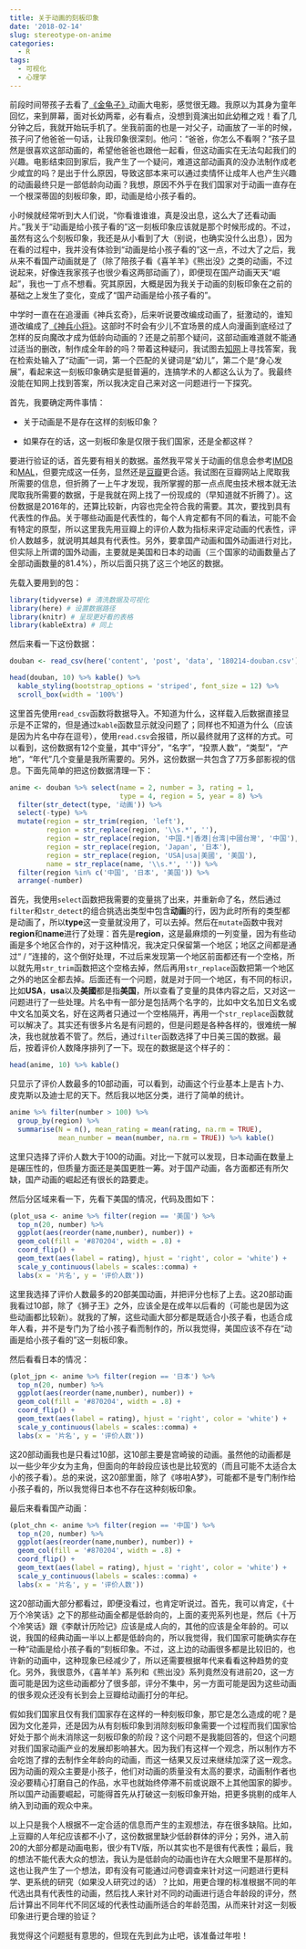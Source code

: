 ```yaml
---
title: 关于动画的刻板印象
date: '2018-02-14'
slug: stereotype-on-anime
categories:
  - R
tags:
  - 可视化
  - 心理学
---
```


前段时间带孩子去看了[《金龟子》](https://movie.douban.com/subject/27605297/)动画大电影，感觉很无趣。我原以为其身为童年回忆，来到屏幕，面对长幼两辈，必有看点，没想到竟演出如此幼稚之戏！看了几分钟之后，我就开始玩手机了。坐我前面的也是一对父子，动画放了一半的时候，孩子问了他爸爸一句话，让我印象很深刻。他问：“爸爸，你怎么不看啊？”孩子显然是很喜欢这部动画的，希望他爸爸也跟他一起看，但这动画实在无法勾起我们的兴趣。电影结束回到家后，我产生了一个疑问，难道这部动画真的没办法制作成老少咸宜的吗？是出于什么原因，导致这部本来可以通过卖情怀让成年人也产生兴趣的动画最终只是一部低龄向动画？我想，原因不外乎在我们国家对于动画一直存在一个根深蒂固的刻板印象，即，动画是给小孩子看的。

小时候就经常听到大人们说，“你看谁谁谁，真是没出息，这么大了还看动画片。”我关于“动画是给小孩子看的”这一刻板印象应该就是那个时候形成的。不过，虽然有这么个刻板印象，我还是从小看到了大（别说，也确实没什么出息），因为在看的过程中，我并没有体验到“动画是给小孩子看的”这一点，不过大了之后，我从来不看国产动画就是了（除了陪孩子看《喜羊羊》《熊出没》之类的动画，不过说起来，好像连我家孩子也很少看这两部动画了），即便现在国产动画天天“崛起”，我也一丁点不想看。究其原因，大概是因为我关于动画的刻板印象在之前的基础之上发生了变化，变成了“国产动画是给小孩子看的”。

中学时一直在在追漫画《神兵玄奇》，后来听说要改编成动画了，挺激动的，谁知道改编成了[《神兵小将》](https://movie.douban.com/subject/22735528/)。这部时不时会有少儿不宜场景的成人向漫画到底经过了怎样的反向魔改才成为低龄向动画的？还是之前那个疑问，这部动画难道就不能通过适当的删改，制作成全年龄的吗？带着这种疑问，我试图去[知网](http://www.cnki.net/)上寻找答案，我在检索处输入了“动画”一词，第一个匹配的关键词是“幼儿”，第二个是“身心发展”，看起来这一刻板印象确实是挺普遍的，连搞学术的人都这么认为了。我最终没能在知网上找到答案，所以我决定自己来对这一问题进行一下探究。

首先，我要确定两件事情：

 - 关于动画是不是存在这样的刻板印象？
 
 - 如果存在的话，这一刻板印象是仅限于我们国家，还是全都这样？

要进行验证的话，首先要有相关的数据。虽然我平常关于动画的信息会参考[IMDB](http://www.imdb.com/)和[MAL](https://myanimelist.net/)，但要完成这一任务，显然还是[豆瓣](https://www.douban.com/)更合适。我试图在豆瓣网站上爬取我所需要的信息，但折腾了一上午才发现，我所掌握的那一点点爬虫技术根本就无法爬取我所需要的数据，于是我就在网上找了一份现成的（早知道就不折腾了）。这份数据是2016年的，还算比较新，内容也完全符合我的需要。其次，要找到具有代表性的作品。关于哪些动画是代表性的，每个人肯定都有不同的看法，可能不会有特定的原型，所以这里我先用豆瓣上的评价人数为指标来评定动画的代表性，评价人数越多，就说明其越具有代表性。另外，要拿国产动画和国外动画进行对比，但实际上所谓的国外动画，主要就是美国和日本的动画（三个国家的动画数量占了全部动画数量的81.4%），所以后面只挑了这三个地区的数据。

先载入要用到的包：

```r
library(tidyverse) # 清洗数据及可视化
library(here) # 设置数据路径
library(knitr) # 呈现更好看的表格
library(kableExtra) # 同上
```

然后来看一下这份数据：

```r
douban <- read_csv(here('content', 'post', 'data', '180214-douban.csv'))

head(douban, 10) %>% kable() %>% 
  kable_styling(bootstrap_options = 'striped', font_size = 12) %>% 
  scroll_box(width = '100%')
```

这里首先使用`read_csv`函数将数据导入。不知道为什么，这样载入后数据直接显示是不正常的，但是通过`kable`函数显示就没问题了；同样也不知道为什么（应该是因为片名中存在逗号），使用`read.csv`会报错，所以最终就用了这样的方式。可以看到，这份数据有12个变量，其中“评分”，“名字”，“投票人数”，“类型”，“产地”，“年代”几个变量是我所需要的。另外，这份数据一共包含了7万多部影视的信息。下面先简单的把这份数据清理一下：

```r
anime <- douban %>% select(name = 2, number = 3, rating = 1, 
                           type = 4, region = 5, year = 8) %>% 
  filter(str_detect(type, '动画')) %>%
  select(-type) %>% 
  mutate(region = str_trim(region, 'left'), 
         region = str_replace(region, '\\s.*', ''),
         region = str_replace(region, '中国.*|香港|台湾|中國台灣', '中国'),
         region = str_replace(region, 'Japan', '日本'),
         region = str_replace(region, 'USA|usa|美國', '美国'), 
         name = str_replace(name, '\\s.*', '')) %>% 
  filter(region %in% c('中国', '日本', '美国')) %>% 
  arrange(-number)
```

首先，我使用`select`函数把我需要的变量挑了出来，并重新命了名，然后通过`filter`和`str_detect`的组合挑选出类型中包含**动画**的行，因为此时所有的类型都是动画了，所以**type**这一变量就没用了，可以去掉。然后在`mutate`函数中我对**region**和**name**进行了处理：首先是**region**，这是最麻烦的一列变量，因为有些动画是多个地区合作的，对于这种情况，我决定只保留第一个地区；地区之间都是通过“ / ”连接的，这个倒好处理，不过后来发现第一个地区前面都还有一个空格，所以就先用`str_trim`函数把这个空格去掉，然后再用`str_replace`函数把第一个地区之外的地区全都去掉。后面还有一个问题，就是对于同一个地区，有不同的标识，比如**USA**，**usa**以及**美國**都是指**美国**，所以查看了变量的具体内容之后，又对这一问题进行了一些处理。片名中有一部分是包括两个名字的，比如中文名加日文名或中文名加英文名，好在这两者只通过一个空格隔开，再用一个`str_replace`函数就可以解决了。其实还有很多片名是有问题的，但是问题是各种各样的，很难统一解决，我也就放着不管了。然后，通过`filter`函数选择了中日美三国的数据。最后，按着评价人数降序排列了一下。现在的数据是这个样子的：

```r
head(anime, 10) %>% kable()
```

只显示了评价人数最多的10部动画，可以看到，动画这个行业基本上是吉卜力、皮克斯以及迪士尼的天下。然后我以地区分类，进行了简单的统计。

```r
anime %>% filter(number > 100) %>% 
  group_by(region) %>% 
  summarise(N = n(), mean_rating = mean(rating, na.rm = TRUE), 
            mean_number = mean(number, na.rm = TRUE)) %>% kable()
```

这里只选择了评价人数大于100的动画。对比一下就可以发现，日本动画在数量上是碾压性的，但质量方面还是美国更胜一筹。对于国产动画，各方面都还有所欠缺，国产动画的崛起还有很长的路要走。

然后分区域来看一下，先看下美国的情况，代码及图如下：

```r
(plot_usa <- anime %>% filter(region == '美国') %>% 
  top_n(20, number) %>% 
  ggplot(aes(reorder(name,number), number)) + 
  geom_col(fill = '#870204', width = .8) + 
  coord_flip() + 
  geom_text(aes(label = rating), hjust = 'right', color = 'white') + 
  scale_y_continuous(labels = scales::comma) + 
  labs(x = '片名', y = '评价人数'))
```

这里我选择了评价人数最多的20部美国动画，并把评分也标了上去。这20部动画我看过10部，除了《狮子王》之外，应该全是在成年以后看的（可能也是因为这些动画都比较新）。就我的了解，这些动画大部分都是既适合小孩子看，也适合成年人看，并不是专门为了给小孩子看而制作的，所以我觉得，美国应该不存在“动画是给小孩子看的”这一刻板印象。

然后看看日本的情况：

```r
(plot_jpn <- anime %>% filter(region == '日本') %>% 
  top_n(20, number) %>% 
  ggplot(aes(reorder(name,number), number)) + 
  geom_col(fill = '#870204', width = .8) + 
  coord_flip() + 
  geom_text(aes(label = rating), hjust = 'right', color = 'white') + 
  scale_y_continuous(labels = scales::comma) + 
  labs(x = '片名', y = '评价人数'))
```

这20部动画我也是只看过10部，这10部主要是宫崎骏的动画。虽然他的动画都是以一些少年少女为主角，但面向的年龄段应该也是比较宽的（而且可能不太适合太小的孩子看）。总的来说，这20部里面，除了《哆啦A梦》，可能都不是专门制作给小孩子看的，所以我觉得日本也不存在这种刻板印象。

最后来看看国产动画：

```r
(plot_chn <- anime %>% filter(region == '中国') %>% 
  top_n(20, number) %>% 
  ggplot(aes(reorder(name,number), number)) + 
  geom_col(fill = '#870204', width = .8) + 
  coord_flip() + 
  geom_text(aes(label = rating), hjust = 'right', color = 'white') + 
  scale_y_continuous(labels = scales::comma) + 
  labs(x = '片名', y = '评价人数'))
```

这20部动画大部分都看过，即便没看过，也肯定听说过。首先，我可以肯定，《十万个冷笑话》之下的那些动画全都是低龄向的，上面的麦兜系列也是，然后《十万个冷笑话》跟《李献计历险记》应该是成人向的，其他的应该是全年龄的。可以说，我国的经典动画一半以上都是低龄向的，所以我觉得，我们国家可能确实存在一种“动画是给小孩子看的”刻板印象。不过，这上边的动画很多都是比较旧的，也许新的动画中，这种现象已经减少了，所以还需要根据年代来看看这种趋势的变化。另外，我很意外，《喜羊羊》系列和《熊出没》系列竟然没有进前20，这一方面可能是因为这些动画都分了很多部，评分不集中，另一方面可能是因为这些动画的很多观众还没有长到会上豆瓣给动画打分的年纪。

假如我们国家且仅有我们国家存在这样的一种刻板印象，那它是怎么造成的呢？是因为文化差异，还是因为从有刻板印象到消除刻板印象需要一个过程而我们国家恰好处于那个尚未消除这一刻板印象的阶段？这个问题不是我能回答的，但这个问题对我们国家动画产业的发展却影响甚大。因为我们有这样一个观念，所以制作方不会吃饱了撑的去制作全年龄向的动画，而这一结果又反过来继续加深了这一观念。因为动画的观众主要是小孩子，他们对动画的质量没有太高的要求，动画制作者也没必要精心打磨自己的作品，水平也就始终停滞不前或说跟不上其他国家的脚步。所以国产动画要崛起，可能得首先从打破这一刻板印象开始，把更多挑剔的成年人纳入到动画的观众中来。

以上只是我个人根据不一定合适的信息而产生的主观想法，存在很多缺陷。比如，上豆瓣的人年纪应该都不小了，这份数据里缺少低龄群体的评分；另外，进入前20的大部分都是动画电影，很少有TV版，所以其实也不是很有代表性；最后，我的想法不能代表大众的想法，我认为是低龄向的动画也许在大众眼里不是那样的。这也让我产生了一个想法，即有没有可能通过问卷调查来针对这一问题进行更科学、更系统的研究（如果没人研究过的话）？比如，用更合理的标准根据不同的年代选出具有代表性的动画，然后找人来针对不同的动画进行适合年龄段的评分，然后计算出不同年代不同区域的代表性动画所适合的年龄范围，从而来针对这一刻板印象进行更合理的验证？

我觉得这个问题挺有意思的，但现在先到此为止吧，该准备过年啦！
